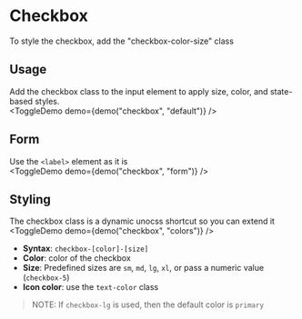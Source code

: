 <script lang="ts">
</script>

# Checkbox
To style the checkbox, add the "checkbox-color-size" class

## Usage
Add the checkbox class to the input element to apply size, color, and state-based styles.  
<ToggleDemo demo={demo("checkbox", "default")} />

## Form
Use the `<label>` element as it is  
<ToggleDemo demo={demo("checkbox", "form")} />

## Styling
The checkbox class is a dynamic unocss shortcut so you can extend it  
<ToggleDemo demo={demo("checkbox", "colors")} />

- **Syntax**: `checkbox-[color]-[size]`  
- **Color**: color of the checkbox  
- **Size**: Predefined sizes are `sm`, `md`, `lg`, `xl`, or pass a numeric value (`checkbox-5`)  
- **Icon color**: use the `text-color` class  

> NOTE: If `checkbox-lg` is used, then the default color is `primary`
